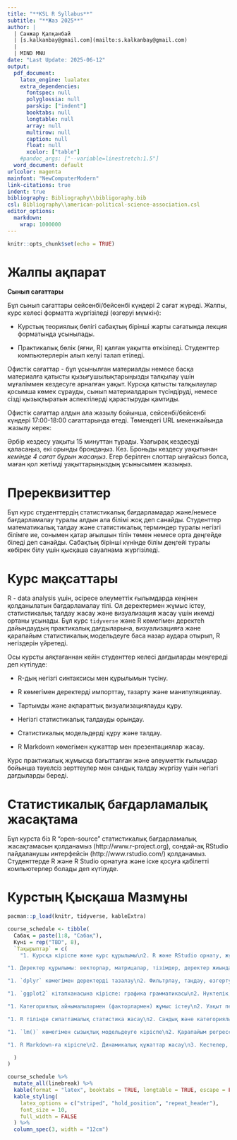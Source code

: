 ```yaml
---
title: "**KSL R Syllabus**"
subtitle: "**Жаз 2025**"
author: |
  | Санжар Қалқанбай
  | [s.kalkanbay@gmail.com](mailto:s.kalkanbay@gmail.com)
  |
  | MIND MNU
date: "Last Update: 2025-06-12"
output:
  pdf_document:
    latex_engine: lualatex
    extra_dependencies:
      fontspec: null
      polyglossia: null
      parskip: ["indent"]
      booktabs: null
      longtable: null
      array: null
      multirow: null
      caption: null
      float: null
      xcolor: ["table"]
    #pandoc_args: ["--variable=linestretch:1.5"]
  word_document: default
urlcolor: magenta
mainfont: "NewComputerModern"
link-citations: true
indent: true
bibliography: Bibliography\\bibligoraphy.bib
csl: Bibliography\\american-political-science-association.csl
editor_options:
  markdown:
    wrap: 1000000
---
```


```r
knitr::opts_chunk$set(echo = TRUE)
```

# Жалпы ақпарат

**Сынып сағаттары**

Бұл сынып сағаттары сейсенбі/бейсенбі күндері 2 сағат жүреді. Жалпы, курс келесі форматта жүргізіледі (өзгеруі мүмкін):

-   Курстың теориялық бөлігі сабақтың бірінші жарты сағатында лекция форматында ұсынылады.

-   Практикалық бөлік (яғни, R) қалған уақытта өткізіледі. Студенттер компьютерлерін алып келуі талап етіледі. 

\noindent\textbf{Офистік Сағаттар}

Офистік сағаттар - бұл ұсынылған материалды немесе басқа материалға қатысты қызығушылықтарыңызды талқылау үшін мұғаліммен кездесуге арналған уақыт. Курсқа қатысты талқылаулар қосымша көмек сұрауды, сынып материалдарын түсіндіруді, немесе сізді қызықтыратын аспектілерді қарастыруды қамтиды.


Офистік сағаттар алдын ала жазылу бойынша, сейсенбі/бейсенбі күндері 17:00-18:00 сағаттарында өтеді. Төмендегі URL мекенжайында жазылу керек:

\begin{center}
\url{https://calendly.com/s-kalkanbay/ofistik-sagattar}
\end{center}

Әрбір кездесу уақыты 15 минуттан тұрады. Ұзағырақ кездесуді қаласаңыз, екі орынды брондаңыз. Кез. Броньды кездесу уақытынан *кемінде 4 сағат бұрын жасаңыз*. Егер берілген слоттар ыңғайсыз болса, маған қол жетімді уақыттарыңыздың ұсынысымен жазыңыз. 

# Пререквизиттер

Бұл курс студенттердің статистикалық бағдарламадар және/немесе бағдарламалау туралы алдын ала білімі жоқ деп санайды. Студенттер математикалық талдау және статистикалық терминдер туралы негізгі білімге ие, сонымен қатар ағылшын тілін төмен немесе орта деңгейде біледі деп санайды. Сабақтың бірінші күнінде білім деңгейі туралы көбірек білу үшін қысқаша сауалнама жүргізіледі.

# Курс мақсаттары

R - data analysis үшін, әсіресе әлеуметтік ғылымдарда кеңінен қолданылатын бағдарламалау тілі. Ол деректермен жұмыс істеу, статистикалық талдау жасау және визуализация жасау үшін икемді ортаны ұсынады. Бұл курс `tidyverse` және R көмегімен деректеh дайындаудың практикалық дағдыларына, визуализацияға және қарапайым статистикалық модельдеуге баса назар аудара отырып, R негіздерін үйретеді.

Осы курсты аяқтағаннан кейін студенттер келесі дағдыларды меңгереді деп күтілуде:

- R-дың негізгі синтаксисы мен құрылымын түсіну.

- R көмегімен деректерді импорттау, тазарту және манипуляциялау.

- Тартымды және ақпараттық визуализациялауды құру.

- Негізгі статистикалық талдауды орындау.

- Статистикалық модельдерді құру және талдау.

- R Markdown көмегімен құжаттар мен презентациялар жасау.


Курс практикалық жұмысқа бағытталған және әлеуметтік ғылымдар бойынша тәуелсіз зерттеулер мен сандық талдау жүргізу үшін негізгі дағдыларды береді.

# Статистикалық бағдарламалық жасақтама

Бұл курста біз R "open-source" статистикалық бағдарламалық жасақтамасын қолданамыз (http://www.r-project.org), сондай-ақ RStudio пайдаланушы интерфейсін (http://www.rstudio.com/) қолданамыз. Студенттерде R және R Studio орнатуға және іске қосуға қабілетті компьютерлер болады деп күтілуде.

# Курстың Қысқаша Мазмұны

```r
pacman::p_load(knitr, tidyverse, kableExtra)

course_schedule <- tibble(
  Сабақ = paste(1:8, "Сабақ"),
  Күні = rep("TBD", 8),
  `Тақырыптар` = c(
    "1. Курсқа кіріспе және курс құрылымы\n2. R және RStudio орнату, жұмыс ортасын баптау\n3. R калькулятор ретінде: негізгі синтаксис, айнымалылар, меншіктеу\n4. Деректер түрлері және векторлар\n5. Көмек алу жолдары",

"1. Деректер құрылымы: векторлар, матрицалар, тізімдер, деректер жиындары (data frame)\n2. Іріктеу және индекстеу\n3. `tibble` және қарапайым деректерді өңдеуге кіріспе\n4. CSV/Excel файлдарын оқу",

"1. `dplyr` көмегімен деректерді тазалау\n2. Фильтрлау, таңдау, өзгерту, жиынтықтау\n3. Топтау және агрегация\n4. Таза және түсінікті скрипт жазу",

"1. `ggplot2` кітапханасына кіріспе: графика грамматикасы\n2. Нүктелік, бағаналық және гистограмма графиктерін жасау\n3. Эстетикалық баптаулар және тақырыптар\n4. Графиктерді экспорттау",

"1. Категориялық айнымалылармен (факторлармен) жұмыс істеу\n2. Уақыт пен күндермен жұмыс істеу\n3. `tidyr` арқылы қайта құрылымдау (pivot, join)\n4. Жоба ұйымдастыру бойынша кеңестер",

"1. R тілінде сипаттамалық статистика жасау\n2. Сандық және категориялық деректерді жиынтықтау\n3. Орташа мән мен өзгергіштікті түсіндіру\n4. Кестелер мен диаграммаларда нәтижелерді көрсету",

"1. `lm()` көмегімен сызықтық модельдеуге кіріспе\n2. Қарапайым регрессия жүргізу\n3. Нәтижелерді интерпретациялау\n4. Регрессия нәтижелерін визуалдау",

"1. R Markdown-ға кіріспе\n2. Динамикалық құжаттар жасау\n3. Кестелер, графиктер және ішкі статистикалар\n4. Қорытынды: R-ды зерттеуде қолдану"

  )
)

course_schedule %>%
  mutate_all(linebreak) %>% 
  kable(format = "latex", booktabs = TRUE, longtable = TRUE, escape = FALSE) %>%
  kable_styling(
    latex_options = c("striped", "hold_position", "repeat_header"), 
    font_size = 10, 
    full_width = FALSE
  ) %>%
  column_spec(3, width = "12cm") 
```